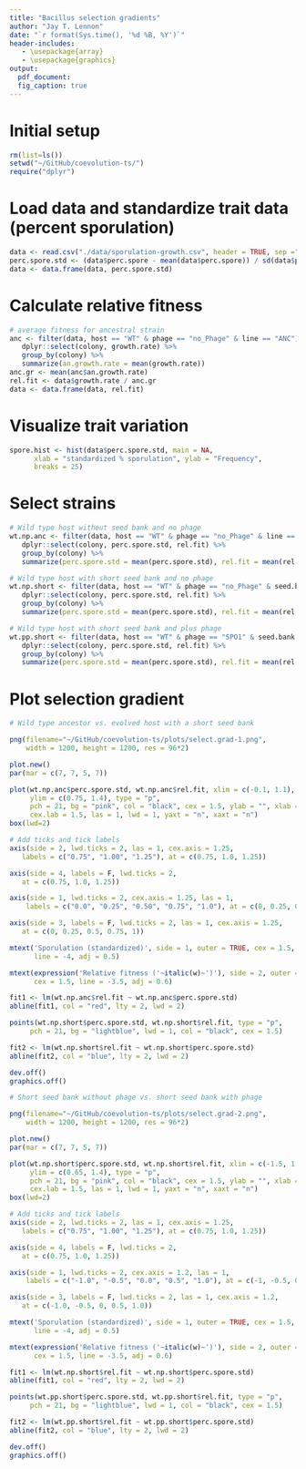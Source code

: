 ```yaml
---
title: "Bacillus selection gradients"
author: "Jay T. Lennon"
date: "`r format(Sys.time(), '%d %B, %Y')`"
header-includes:
   - \usepackage{array}
   - \usepackage{graphics}
output:
  pdf_document:
  fig_caption: true
---
```


# Initial setup

```r
rm(list=ls())
setwd("~/GitHub/coevolution-ts/")
require("dplyr")
```

# Load data and standardize trait data (percent sporulation)

```r
data <- read.csv("./data/sporulation-growth.csv", header = TRUE, sep =",")
perc.spore.std <- (data$perc.spore - mean(data$perc.spore)) / sd(data$perc.spore)
data <- data.frame(data, perc.spore.std)
```

# Calculate relative fitness

```r
# average fitness for ancestral strain
anc <- filter(data, host == "WT" & phage == "no_Phage" & line == "ANC") %>%
   dplyr::select(colony, growth.rate) %>%
   group_by(colony) %>%
   summarize(an.growth.rate = mean(growth.rate)) 
anc.gr <- mean(anc$an.growth.rate)
rel.fit <- data$growth.rate / anc.gr
data <- data.frame(data, rel.fit)
```

# Visualize trait variation

```r
spore.hist <- hist(data$perc.spore.std, main = NA, 
      xlab = "standardized % sporulation", ylab = "Frequency",
      breaks = 25)
```

# Select strains

```r
# Wild type host without seed bank and no phage
wt.np.anc <- filter(data, host == "WT" & phage == "no_Phage" & line == "ANC") %>%
   dplyr::select(colony, perc.spore.std, rel.fit) %>%
   group_by(colony) %>%
   summarize(perc.spore.std = mean(perc.spore.std), rel.fit = mean(rel.fit)) 

# Wild type host with short seed bank and no phage
wt.np.short <- filter(data, host == "WT" & phage == "no_Phage" & seed.bank == "short") %>%
   dplyr::select(colony, perc.spore.std, rel.fit) %>%
   group_by(colony) %>%
   summarize(perc.spore.std = mean(perc.spore.std), rel.fit = mean(rel.fit)) 

# Wild type host with short seed bank and plus phage
wt.pp.short <- filter(data, host == "WT" & phage == "SPO1" & seed.bank == "short") %>%
   dplyr::select(colony, perc.spore.std, rel.fit) %>%
   group_by(colony) %>%
   summarize(perc.spore.std = mean(perc.spore.std), rel.fit = mean(rel.fit)) 
```

# Plot selection gradient

```r
# Wild type ancestor vs. evolved host with a short seed bank

png(filename="~/GitHub/coevolution-ts/plots/select.grad-1.png",
    width = 1200, height = 1200, res = 96*2)

plot.new()
par(mar = c(7, 7, 5, 7))

plot(wt.np.anc$perc.spore.std, wt.np.anc$rel.fit, xlim = c(-0.1, 1.1), 
     ylim = c(0.75, 1.4), type = "p", 
     pch = 21, bg = "pink", col = "black", cex = 1.5, ylab = "", xlab = "", 
     cex.lab = 1.5, las = 1, lwd = 1, yaxt = "n", xaxt = "n")
box(lwd=2)

# Add ticks and tick labels
axis(side = 2, lwd.ticks = 2, las = 1, cex.axis = 1.25, 
   labels = c("0.75", "1.00", "1.25"), at = c(0.75, 1.0, 1.25))

axis(side = 4, labels = F, lwd.ticks = 2, 
   at = c(0.75, 1.0, 1.25))

axis(side = 1, lwd.ticks = 2, cex.axis = 1.25, las = 1,
    labels = c("0.0", "0.25", "0.50", "0.75", "1.0"), at = c(0, 0.25, 0.5, 0.75, 1))

axis(side = 3, labels = F, lwd.ticks = 2, las = 1, cex.axis = 1.25, 
   at = c(0, 0.25, 0.5, 0.75, 1))

mtext('Sporulation (standardized)', side = 1, outer = TRUE, cex = 1.5, 
      line = -4, adj = 0.5)

mtext(expression('Relative fitness ('~italic(w)~')'), side = 2, outer = TRUE, 
      cex = 1.5, line = -3.5, adj = 0.6)

fit1 <- lm(wt.np.anc$rel.fit ~ wt.np.anc$perc.spore.std)
abline(fit1, col = "red", lty = 2, lwd = 2)

points(wt.np.short$perc.spore.std, wt.np.short$rel.fit, type = "p", 
     pch = 21, bg = "lightblue", lwd = 1, col = "black", cex = 1.5)

fit2 <- lm(wt.np.short$rel.fit ~ wt.np.short$perc.spore.std)
abline(fit2, col = "blue", lty = 2, lwd = 2)

dev.off()  
graphics.off() 
```

```r
# Short seed bank without phage vs. short seed bank with phage

png(filename="~/GitHub/coevolution-ts/plots/select.grad-2.png",
    width = 1200, height = 1200, res = 96*2)

plot.new()
par(mar = c(7, 7, 5, 7))

plot(wt.np.short$perc.spore.std, wt.np.short$rel.fit, xlim = c(-1.5, 1.5), 
     ylim = c(0.65, 1.4), type = "p", 
     pch = 21, bg = "pink", col = "black", cex = 1.5, ylab = "", xlab = "", 
     cex.lab = 1.5, las = 1, lwd = 1, yaxt = "n", xaxt = "n")
box(lwd=2)

# Add ticks and tick labels
axis(side = 2, lwd.ticks = 2, las = 1, cex.axis = 1.25, 
   labels = c("0.75", "1.00", "1.25"), at = c(0.75, 1.0, 1.25))

axis(side = 4, labels = F, lwd.ticks = 2, 
   at = c(0.75, 1.0, 1.25))

axis(side = 1, lwd.ticks = 2, cex.axis = 1.2, las = 1,
    labels = c("-1.0", "-0.5", "0.0", "0.5", "1.0"), at = c(-1, -0.5, 0, 0.5, 1))

axis(side = 3, labels = F, lwd.ticks = 2, las = 1, cex.axis = 1.2, 
   at = c(-1.0, -0.5, 0, 0.5, 1.0))

mtext('Sporulation (standardized)', side = 1, outer = TRUE, cex = 1.5, 
      line = -4, adj = 0.5)

mtext(expression('Relative fitness ('~italic(w)~')'), side = 2, outer = TRUE, 
      cex = 1.5, line = -3.5, adj = 0.6)

fit1 <- lm(wt.np.short$rel.fit ~ wt.np.short$perc.spore.std)
abline(fit1, col = "red", lty = 2, lwd = 2)

points(wt.pp.short$perc.spore.std, wt.pp.short$rel.fit, type = "p", 
     pch = 21, bg = "lightblue", lwd = 1, col = "black", cex = 1.5)

fit2 <- lm(wt.pp.short$rel.fit ~ wt.pp.short$perc.spore.std)
abline(fit2, col = "blue", lty = 2, lwd = 2)

dev.off()  
graphics.off() 
```


